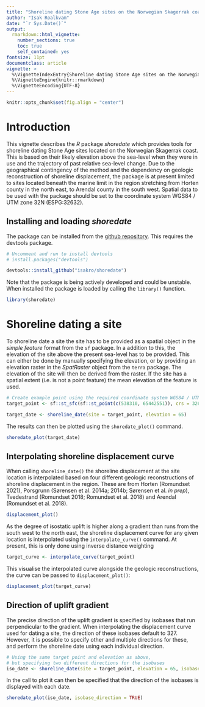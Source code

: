 ```yaml
---
title: "Shoreline dating Stone Age sites on the Norwegian Skagerrak coast using the shoredate package"
author: "Isak Roalkvam"
date: "`r Sys.Date()`"
output:
  rmarkdown::html_vignette:
    number_sections: true
    toc: true
    self_contained: yes
fontsize: 11pt
documentclass: article
vignette: >
  %\VignetteIndexEntry{Shoreline dating Stone Age sites on the Norwegian Skagerrak coast using the shoredate package}
  %\VignetteEngine{knitr::rmarkdown}
  %\VignetteEncoding{UTF-8}
---
```

```r
knitr::opts_chunk$set(fig.align = "center")
```

# Introduction
This vignette describes the *R* package *shoredate* which provides tools for shoreline dating Stone Age sites located on the Norwegian Skagerrak coast. This is based on their likely elevation above the sea-level when they were in use and the trajectory of past relative sea-level change. Due to the geographical contingency of the method and the dependency on geologic reconstruction of shoreline displacement, the package is at present limited to sites located beneath the marine limit in the region stretching from Horten county in the north east, to Arendal county in the south west. Spatial data to be used with the package should be set to the coordinate system WGS84 / UTM zone 32N (ESPG:32632).

## Installing and loading *shoredate*

The package can be installed from the [github repository](https://github.com/isakro/shoredate). This requires the devtools package.

```r
# Uncomment and run to install devtools
# install.packages("devtools")

devtools::install_github("isakro/shoredate")
```

Note that the package is being actively developed and could be unstable. When installed the package is loaded by calling the `library()` function.
```r
library(shoredate)
```

# Shoreline dating a site
To shoreline date a site the site has to be provided as a spatial object in the *simple feature* format from the `sf` package. In a addition to this, the elevation of the site above the present sea-level has to be provided. This can either be done by manually specifying the elevation, or by providing an elevation raster in the *SpatRaster* object from the `terra` package. The elevation of the site will then be derived from the raster. If the site has a spatial extent (i.e. is not a point feature) the mean elevation of the feature is used.
```r
# Create example point using the required coordinate system WGS84 / UTM zone 32N (EPSG:32632).
target_point <- sf::st_sfc(sf::st_point(c(538310, 65442551)), crs = 32632)

target_date <- shoreline_date(site = target_point, elevation = 65)
```

The results can then be plotted using the `shoredate_plot()` command.
```r
shoredate_plot(target_date)
```

## Interpolating shoreline displacement curve
When calling `shoreline_date()` the shoreline displacement at the site location is interpolated based on four different geologic reconstructions of shoreline displacement in the region. These are from Horten (Romundset 2021), Porsgrunn (Sørensen et al. 2014a; 2014b; Sørensen et al. *in prep*), Tvedestrand (Romundset 2018; Romundset et al. 2018) and Arendal (Romundset et al. 2018).

```r
displacement_plot()
```

As the degree of isostatic uplift is higher along a gradient than runs from the south west to the north east, the shoreline displacement curve for any given location is interpolated using the `interpolate_curve()` command. At present, this is only done using inverse distance weighting

```r
target_curve <- interpolate_curve(target_point)
```

This visualise the interpolated curve alongside the geologic reconstructions, the curve can be passed to `displacement_plot()`:

```r
displacement_plot(target_curve)
```

## Direction of uplift gradient
The precise direction of the uplift gradient is specified by isobases that run perpendicular to the gradient. When interpolating the displacement curve used for dating a site, the direction of these isobases default to 327. However, it is possible to specify other and multiple directions for these, and perform the shoreline date using each individual direction. 

```r
# Using the same target point and elevation as above, 
# but specifying two different directions for the isobases
iso_date <- shoreline_date(site = target_point, elevation = 65, isobase_direction = c(325, 338))
```

In the call to plot it can then be specified that the direction of the isobases is displayed with each date.
```r
shoredate_plot(iso_date, isobase_direction = TRUE)
```


